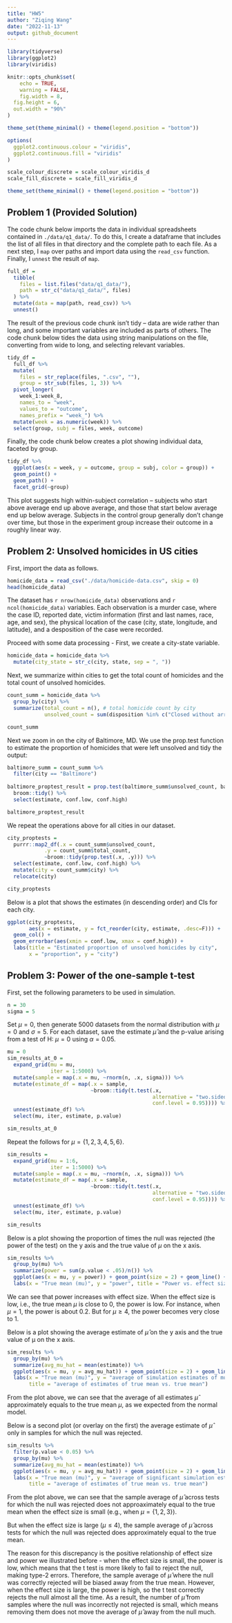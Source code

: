 ```yaml
---
title: "HW5"
author: "Ziqing Wang"
date: "2022-11-13"
output: github_document
---
```


```r
library(tidyverse)
library(ggplot2)
library(viridis)

knitr::opts_chunk$set(
	echo = TRUE,
	warning = FALSE,
	fig.width = 8, 
  fig.height = 6,
  out.width = "90%"
)

theme_set(theme_minimal() + theme(legend.position = "bottom"))

options(
  ggplot2.continuous.colour = "viridis",
  ggplot2.continuous.fill = "viridis"
)

scale_colour_discrete = scale_colour_viridis_d
scale_fill_discrete = scale_fill_viridis_d

theme_set(theme_minimal() + theme(legend.position = "bottom"))
```

## Problem 1 (Provided Solution)
The code chunk below imports the data in individual spreadsheets contained in `./data/q1_data/`. To do this, I create a dataframe that includes the list of all files in that directory and the complete path to each file. As a next step, I `map` over paths and import data using the `read_csv` function. Finally, I `unnest` the result of `map`.

```r
full_df = 
  tibble(
    files = list.files("data/q1_data/"),
    path = str_c("data/q1_data/", files)
  ) %>% 
  mutate(data = map(path, read_csv)) %>% 
  unnest()
```

The result of the previous code chunk isn't tidy -- data are wide rather than long, and some important variables are included as parts of others. The code chunk below tides the data using string manipulations on the file, converting from wide to long, and selecting relevant variables. 

```r
tidy_df = 
  full_df %>% 
  mutate(
    files = str_replace(files, ".csv", ""),
    group = str_sub(files, 1, 3)) %>% 
  pivot_longer(
    week_1:week_8,
    names_to = "week",
    values_to = "outcome",
    names_prefix = "week_") %>% 
  mutate(week = as.numeric(week)) %>% 
  select(group, subj = files, week, outcome)
```

Finally, the code chunk below creates a plot showing individual data, faceted by group. 

```r
tidy_df %>% 
  ggplot(aes(x = week, y = outcome, group = subj, color = group)) + 
  geom_point() + 
  geom_path() + 
  facet_grid(~group)
```

This plot suggests high within-subject correlation -- subjects who start above average end up above average, and those that start below average end up below average. Subjects in the control group generally don't change over time, but those in the experiment group increase their outcome in a roughly linear way. 

## Problem 2: Unsolved homicides in US cities
First, import the data as follows.
```r
homicide_data = read_csv("./data/homicide-data.csv", skip = 0)
head(homicide_data)
```
The dataset has `r nrow(homicide_data)` observations and `r ncol(homicide_data)` variables. Each observation is a murder case, where the case ID, reported date, victim information (first and last names, race, age, and sex), the physical location of the case (city, state, longitude, and latitude), and a desposition of the case were recorded.  

Proceed with some data processing - First, we create a city-state variable. 
```r
homicide_data = homicide_data %>%
  mutate(city_state = str_c(city, state, sep = ", "))
```

Next, we summarize within cities to get the total count of homicides and the total count of unsolved homicides.
```r
count_summ = homicide_data %>%
  group_by(city) %>%
  summarize(total_count = n(), # total homicide count by city
            unsolved_count = sum(disposition %in% c("Closed without arrest", "Open/No arrest"))) # total unsolved homicide count by city

count_summ
```
Next we zoom in on the city of Baltimore, MD. We use the prop.test function to estimate the proportion of homicides that were left unsolved and tidy the output:
```r
baltimore_summ = count_summ %>%
  filter(city == "Baltimore") 
  
baltimore_proptest_result = prop.test(baltimore_summ$unsolved_count, baltimore_summ$total_count) %>% 
  broom::tidy() %>%
  select(estimate, conf.low, conf.high) 

baltimore_proptest_result
```
We repeat the operations above for all cities in our dataset.
```r
city_proptests = 
  purrr::map2_df(.x = count_summ$unsolved_count,
            .y = count_summ$total_count,
            ~broom::tidy(prop.test(.x, .y))) %>%
  select(estimate, conf.low, conf.high) %>%
  mutate(city = count_summ$city) %>%
  relocate(city)

city_proptests
```

Below is a plot that shows the estimates (in descending order) and CIs for each city.
```r
ggplot(city_proptests, 
       aes(x = estimate, y = fct_reorder(city, estimate, .desc=F))) +
  geom_col() +
  geom_errorbar(aes(xmin = conf.low, xmax = conf.high)) + 
  labs(title = "Estimated proportion of unsolved homicides by city",
       x = "proportion", y = "city")
```

## Problem 3: Power of the one-sample t-test
First, set the following parameters to be used in simulation.
```r
n = 30
sigma = 5
```

Set $\mu = 0$, then generate 5000 datasets from the normal distribution with $\mu = 0$ and $\sigma = 5$. For each dataset, save the estimate $\hat \mu$ and the p-value arising from a test of H: $\mu = 0$ using $\alpha = 0.05$. 
```r
mu = 0
sim_results_at_0 = 
  expand_grid(mu = mu, 
              iter = 1:5000) %>%
  mutate(sample = map(.x = mu, ~rnorm(n, .x, sigma))) %>%
  mutate(estimate_df = map(.x = sample, 
                           ~broom::tidy(t.test(.x, 
                                               alternative = "two.sided",
                                               conf.level = 0.95)))) %>%
  unnest(estimate_df) %>%
  select(mu, iter, estimate, p.value)

sim_results_at_0

```

Repeat the follows for $\mu = \{1,2,3,4,5,6\}$.
```r
sim_results = 
  expand_grid(mu = 1:6, 
              iter = 1:5000) %>%
  mutate(sample = map(.x = mu, ~rnorm(n, .x, sigma))) %>%
  mutate(estimate_df = map(.x = sample, 
                           ~broom::tidy(t.test(.x, 
                                               alternative = "two.sided",
                                               conf.level = 0.95)))) %>%
  unnest(estimate_df) %>%
  select(mu, iter, estimate, p.value)

sim_results
```

Below is a plot showing the proportion of times the null was rejected (the power of the test) on the y axis and the true value of $\mu$ on the x axis.
```r
sim_results %>%
  group_by(mu) %>%
  summarize(power = sum(p.value < .05)/n()) %>%
  ggplot(aes(x = mu, y = power)) + geom_point(size = 2) + geom_line() +
  labs(x = "True mean (mu)", y = "power", title = "Power vs. effect size")
```
We can see that power increases with effect size. When the effect size is low, i.e., the true mean $\mu$ is close to 0, the power is low. For instance, when $\mu = 1$, the power is about 0.2. But for $\mu \geq 4$, the power becomes very close to 1.

Below is a plot showing the average estimate of $\hat \mu$ on the y axis and the true value of μ on the x axis.
```r
sim_results %>% 
  group_by(mu) %>%
  summarize(avg_mu_hat = mean(estimate)) %>%
  ggplot(aes(x = mu, y = avg_mu_hat)) + geom_point(size = 2) + geom_line() +
  labs(x = "True mean (mu)", y = "average of simulation estimates of mu",
       title = "average of estimates of true mean vs. true mean")
```

From the plot above, we can see that the average of all estimates $\hat \mu$ approximately equals to the true mean $\mu$, as we expected from the normal model.

Below is a second plot (or overlay on the first) the average estimate of $\hat \mu$ only in samples for which the null was rejected.

```r
sim_results %>% 
  filter(p.value < 0.05) %>%
  group_by(mu) %>%
  summarize(avg_mu_hat = mean(estimate)) %>%
  ggplot(aes(x = mu, y = avg_mu_hat)) + geom_point(size = 2) + geom_line() +
  labs(x = "True mean (mu)", y = "average of significant simulation estimates of mu (alpha = 0.05)",
       title = "average of estimates of true mean vs. true mean")
```

From the plot above, we can see that the sample average of $\hat \mu$ across tests for which the null was rejected does not approaximately equal to the true mean when the effect size is small (e.g., when $\mu = \{1,2,3\}$).  

But when the effect size is large ($\mu \leq 4$), the sample average of $\hat \mu$ across tests for which the null was rejected does approximately equal to the true mean.  

The reason for this discrepancy is the positive relationship of effect size and power we illustrated before - when the effect size is small, the power is low, which means that the t test is more likely to fail to reject the null, making type-2 errors. Therefore, the sample average of $\hat \mu$ where the null was correctly rejected will be biased away from the true mean. However, when the effect size is large, the power is high, so the t test correctly rejects the null almost all the time. As a result, the number of $\hat \mu$ from samples where the null was incorrectly not rejected is small, which means removing them does not move the average of $\hat \mu$ away from the null much.






